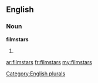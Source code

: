 ==English==

===Noun===
'''filmstars'''

# {{plural of|[[filmstar]]}}

[[Category:English plurals]]

[[ar:filmstars]]
[[fr:filmstars]]
[[my:filmstars]]